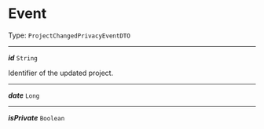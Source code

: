 


# Event

Type: `ProjectChangedPrivacyEventDTO`

---

***id*** `String`

Identifier of the updated project.



---

***date*** `Long`

---

***isPrivate*** `Boolean`

